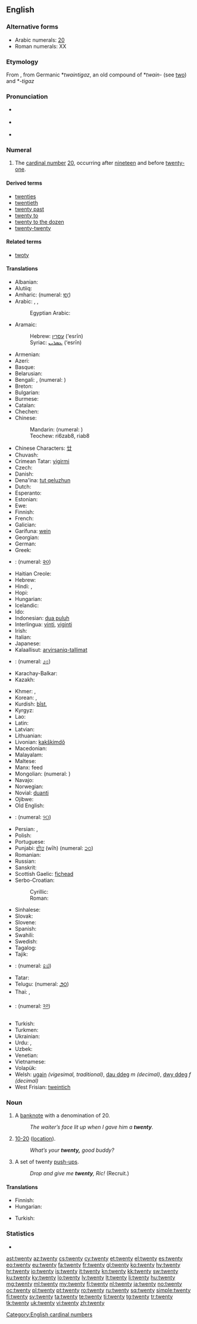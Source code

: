 ==English==

===Alternative forms===
{{cardinalbox|en|19|20|21|nineteen|twenty-one|ord=twentieth}}
* Arabic numerals: [[20]] {{qualifier|see for numerical forms in other scripts}}
* Roman numerals: XX
<!-- Please add other numerical forms to the page for 20 instead of here. -->

===Etymology===
From {{etyl|ang|en}} {{term|twentig|twentiġ|lang=ang|sc=Latinx}}, from Germanic *''twaintigaz'', an old compound of *''twain-'' (see [[two]]) and *''-tigaz''

===Pronunciation===
* {{a|UK|US}} {{IPA|/ˈtwɛn.ti/}}
: {{audio|en-uk-twenty.ogg|Audio (UK)}}
* {{a|US}} {{IPA|/ˈtwɛ̃.ɾi/|/ˈtwʌ̃.ɾi/}}
: {{audio|en-us-twenty.ogg|Audio (US)}}
* {{rhymes|ɛnti}}

===Numeral===
{{head|en|numeral}}

# The [[cardinal number]] [[20]], occurring after [[nineteen]] and before [[twenty-one]].

====Derived terms====
* [[twenties]]
* [[twentieth]]
* [[twenty past]]
* [[twenty to]]
* [[twenty to the dozen]]
* [[twenty-twenty]]

====Related terms====
* [[twoty]]

====Translations====
{{trans-top|cardinal number}}
* Albanian: {{t|sq|njëzet}}
* Alutiiq: {{tø|ems|suinaq}}
* Amharic: {{t|am|ሐያ|tr=häya|sc=Ethi|xs=Amharic}} (numeral: [[፪፲]])
* Arabic: {{t|ar|عشرين|tr=ʿišrīn|sc=Arab}}, {{qualifier|only nominative, formal}} {{t|ar|عشرون|tr=ʿišrūn|sc=Arab}}, {{qualifier|numeral}} {{t|ar|٢٠|sc=Arab}}
*: Egyptian Arabic: {{tø|arz|عشرين|tr=ʿеšrīn|sc=Arab|xs=Egyptian Arabic}}
* Aramaic:
*: Hebrew: [[עסרין]] (‘esrīn) {{c}}
*: Syriac: [[ܥܣܪܝܢ]] (‘esrīn) {{c}}
* Armenian: {{t+|hy|քսան|tr=k'san}}
* Azeri: {{t|az|iyirmi|xs=Azeri}}
* Basque: {{t+|eu|hogei|xs=Basque}}
* Belarusian: {{t|be|дваццаць|tr=dváccacʹ|sc=Cyrl}}
* Bengali: {{t|bn|কুড়ি|tr=kuŗi|sc=Beng}}, {{t|bn|বিশ|tr=bishô|sc=Beng}} (numeral: {{t|bn|২০|sc=Beng}})
* Breton: {{t|br|ugent|xs=Breton}}
* Bulgarian: {{t-|bg|двадесет|tr=dvadeset}}
* Burmese: {{t|my|နှစ်ဆယ်|tr=hnăhsè|sc=Mymr}}
* Catalan: {{t+|ca|vint}}
* Chechen: {{tø|ce|ткъа|tr=tqha}}
* Chinese:
*: Mandarin: {{t-|cmn|二十|tr=èrshí|sc=Hani}} (numeral: {{t|cmn|貳拾|sc=Hani}})
*: Teochew: ri6zab8, riab8
* Chinese Characters: [[廿]]
* Chuvash: {{tø|cv|ҫирӗм|tr=ҫirӗm|sc=Cyrl}}
* Crimean Tatar: [[yigirmi]]
* Czech: {{t-|cs|dvacet}}
* Danish: {{t+|da|tyve}}
* Dena'ina: [[tut qeluzhun]]
* Dutch: {{t+|nl|twintig|f}}
* Esperanto: {{t+|eo|dudek|xs=Esperanto}}
* Estonian: {{t-|et|kakskümmend}}
* Ewe: {{tø|ee|blaeve|n|xs=Ewe}}
* Finnish: {{t+|fi|kaksikymmentä}}
* French: {{t+|fr|vingt|m}}
* Galician: {{t+|gl|vinte|xs=Galician}}
* Garífuna: [[wein]]
* Georgian: {{t-|ka|ოცი|tr=oc'i|sc=Geor|xs=Georgian}}
* German: {{t+|de|zwanzig|f}}
* Greek: {{t+|el|είκοσι|tr=eíkosi}}
* {{trreq|gu}}: (numeral: [[૨૦]])
* Haitian Creole: {{tø|ht|ven}}
* Hebrew: {{t|he|עשרים|m|f|tr=esrím|alt=עֶשְׂרִים|sc=Hebr}}
* Hindi: {{t+|hi|बीस|tr=bīs|xs=Hindi}}, {{qualifier|numeral}} {{t|hi|२०|sc=Deva}}
* Hopi: {{tø|hop|sunat}}
* Hungarian: {{t+|hu|húsz}}
* Icelandic: {{t+|is|tuttugu}}
* Ido: {{t+|io|duadek|xs=Ido}}
* Indonesian: [[dua puluh]]
* Interlingua: [[vinti]], [[viginti]]
* Irish: {{t|ga|fiche}}
* Italian: {{t+|it|venti|m}}
* Japanese: {{t|ja|二十|tr=にじゅう, ni-jū|sc=Jpan}}
* Kalaallisut: [[arvirsaniq-tallimat]]
* {{trreq|kn}}: (numeral: [[೨೦]])
* Karachay-Balkar: {{tø|krc|джыйырма|tr=jıyırma|sc=Cyrl}}
* Kazakh: {{t|kk|жиырма|tr=jïırma|sc=Cyrl}}
{{trans-mid}}
* Khmer: {{t|km|ម្ភៃ|tr=mpʰey|sc=Khmr}}, {{qualifier|numeral}} {{t|km|២០|sc=Khmr}}
* Korean: {{t|ko|스물|tr=seumul|sc=Kore}}, {{t|ko|이십|tr=isip|sc=Kore}}
* Kurdish: [[bîst]], {{ku-Arab|[[بیست]]}}
* Kyrgyz: {{t|ky|жыйырма|tr=cıyırma|sc=Cyrl}}
* Lao: {{t-|lo|ຊາວ|tr=saaw|sc=Laoo|xs=Lao}} {{qualifier|numeral}} {{t|lo|໒໐|sc=Laoo|xs=Lao}}
* Latin: {{t-|la|viginti|alt=vīgintī}}
* Latvian: {{t|lv|divdesmit}}
* Lithuanian: {{t|lt|dvidešimt}}
* Livonian: [[kakškimdõ]]
* Macedonian: {{t|mk|дваесет|tr=dváeset}}
* Malayalam: {{t|ml|ഇരുപത്|sc=Mlym|xs=Malayalam}}
* Maltese: {{t|mt|għoxrin|xs=Maltese}}
* Manx: feed
* Mongolian: {{t|mn|хорь|tr=hor'|sc=Cyrl|xs=Mongolian}} (numeral: {{Mong|[[᠒᠐]]}})
* Navajo: {{tø|nv|naadiin|xs=Navajo}}
* Norwegian: {{t+|no|tjue}}
* Novial: [[duanti]]
* Ojibwe: {{tø|oj|niishtana}}
* Old English: {{t-|ang|twentig|xs=Old English}}
* {{trreq|or}}: (numeral: [[୨୦]])
* Persian: {{t|fa|بيست|tr=bist|sc=fa-Arab}}, {{qualifier|numeral}} {{t|fa|۲۰|sc=fa-Arab}}
* Polish: {{t+|pl|dwadzieścia}}
* Portuguese: {{t+|pt|vinte}}
* Punjabi: [[ਵੀਹ]] (wīh) (numeral: [[੨੦]])
* Romanian: {{t+|ro|douăzeci}}
* Russian: {{t+|ru|двадцать|tr=dvádcatʹ}}
* Sanskrit: {{t-|sa|विंशति|tr=vimśatí|xs=Sanskrit}}
* Scottish Gaelic: [[fichead]]
* Serbo-Croatian:
*: Cyrillic: {{t|sh|двадесет|sc=Cyrl}}
*: Roman: {{t|sh|dvadeset}}
* Sinhalese: {{t|si|විස්ස|tr=vissa|sc=Sinh}}
* Slovak: {{t|sk|dvadsať}}
* Slovene: {{t|sl|dvajset}}
* Spanish: {{t+|es|veinte}}
* Swahili: {{t|sw|ishirini|xs=Swahili}}
* Swedish: {{t+|sv|tjugo}}
* Tagalog: {{t|tl|dalawampu|xs=Tagalog}}
* Tajik: {{t|tg|бист|tr=bist|sc=Cyrl}}
* {{trreq|ta}}: (numeral: [[௨௰]])
* Tatar: {{t+|tt|егерме|tr=yegerme|sc=Cyrl|xs=Tatar}}
* Telugu: {{t|te|ఇరవై}} (numeral: [[౨౦]])
* Thai: {{t|th|ยี่สิบ|tr=yêe sìp|sc=Thai}}, {{qualifier|numeral}} {{t|th|๒๐|sc=Thai}}
* {{trreq|bo}}: (numeral: [[༢༠]])
* Turkish: {{t+|tr|yirmi}}
* Turkmen: {{t|tk|ýiğrimi}}
* Ukrainian: {{t|uk|двадцять|tr=dvádcjatʹ|xs=Ukrainian}}
* Urdu: {{t-|ur|بیس|tr=bīs|xs=Urdu}}, {{qualifier|numeral}} {{t|ur|۲۰|sc=ur-Arab}}
* Uzbek: {{t|uz|yigirma}}
* Venetian: {{tø|vec|vinti}}
* Vietnamese: {{t|vi|hai mươi}}
* Volapük: {{t|vo|teldeg}}
* Welsh: [[ugain]] ''(vigesimal, traditional)'', [[dau ddeg]] ''m (decimal)'', [[dwy ddeg]] ''f (decimal)''
* West Frisian: [[tweintich]]
{{trans-bottom}}

===Noun===
{{en-noun|twenties}}

# {{colloquial}} A [[banknote]] with a denomination of 20.
#: ''The waiter’s face lit up when I gave him a '''twenty'''.''
# {{context|CB|_|slang}} [[10-20]] ([[location]]).
#: ''What’s your '''twenty,''' good buddy?''
# {{military}} A set of twenty [[push-up]]s.
#: ''Drop and give me '''twenty''', Ric!'' (Recruit.)

====Translations====
{{trans-top|a banknote with a denomination of 20}}
* Finnish: {{t|fi|kaksikymppinen}}
* Hungarian: {{t|hu|húszas}}
{{trans-mid}}
* Turkish: {{t|tr|yirmilik}}
{{trans-bottom}}

{{trans-top|CB slang - location}}
{{trans-mid}}
{{trans-bottom}}

===Statistics===
* {{rank|appear|thoughts|former|662|twenty|lips|donations|George}}

[[Category:English cardinal numbers]]

[[ast:twenty]]
[[az:twenty]]
[[cs:twenty]]
[[cy:twenty]]
[[et:twenty]]
[[el:twenty]]
[[es:twenty]]
[[eo:twenty]]
[[eu:twenty]]
[[fa:twenty]]
[[fr:twenty]]
[[gl:twenty]]
[[ko:twenty]]
[[hy:twenty]]
[[hr:twenty]]
[[io:twenty]]
[[is:twenty]]
[[it:twenty]]
[[kn:twenty]]
[[kk:twenty]]
[[sw:twenty]]
[[ku:twenty]]
[[ky:twenty]]
[[lo:twenty]]
[[lv:twenty]]
[[lt:twenty]]
[[li:twenty]]
[[hu:twenty]]
[[mg:twenty]]
[[ml:twenty]]
[[my:twenty]]
[[fj:twenty]]
[[nl:twenty]]
[[ja:twenty]]
[[no:twenty]]
[[oc:twenty]]
[[pl:twenty]]
[[pt:twenty]]
[[ro:twenty]]
[[ru:twenty]]
[[sq:twenty]]
[[simple:twenty]]
[[fi:twenty]]
[[sv:twenty]]
[[ta:twenty]]
[[te:twenty]]
[[ti:twenty]]
[[tg:twenty]]
[[tr:twenty]]
[[tk:twenty]]
[[uk:twenty]]
[[vi:twenty]]
[[zh:twenty]]